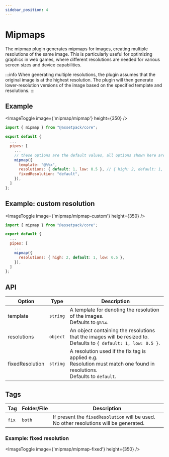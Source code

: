 ```yaml
---
sidebar_position: 4
---
```



# Mipmaps

The mipmap plugin generates mipmaps for images, creating multiple resolutions of the same image. This is particularly useful for optimizing graphics in web games, where different resolutions are needed for various screen sizes and device capabilities.

:::info
When generating multiple resolutions, the plugin assumes that the original image is at the highest resolution. The plugin will then generate lower-resolution versions of the image based on the specified template and resolutions.
:::

## Example

<ImageToggle image={'mipmap/mipmap'} height={350} />

```js
import { mipmap } from "@assetpack/core";

export default {
  ...
  pipes: [
    ...
    // these options are the default values, all options shown here are optional
    mipmap({
      template: "@%%x",
      resolutions: { default: 1, low: 0.5 }, // { high: 2, default: 1, low: 0.5 }
      fixedResolution: "default",
    }),
  ]
};
```

## Example: custom resolution

<ImageToggle image={'mipmap/mipmap-custom'} height={350} />

```js
import { mipmap } from "@assetpack/core";

export default {
  ...
  pipes: [
    ...
    mipmap({
      resolutions: { high: 2, default: 1, low: 0.5 },
    }),
  ]
};
```

## API

| Option          | Type     | Description                                                                                                                       |
| --------------- | -------- | --------------------------------------------------------------------------------------------------------------------------------- |
| template        | `string` | A template for denoting the resolution of the images.<br />Defaults to `@%%x`.                                                    |
| resolutions     | `object` | An object containing the resolutions that the images will be resized to.<br />Defaults to `{ default: 1, low: 0.5 }`.             |
| fixedResolution | `string` | A resolution used if the fix tag is applied e.g.<br />Resolution must match one found in resolutions.<br />Defaults to `default`. |

## Tags

| Tag   | Folder/File | Description                                                                            |
| ----- | ----------- | -------------------------------------------------------------------------------------- |
| `fix` | `both`      | If present the `fixedResolution` will be used. No other resolutions will be generated. |

### Example: fixed resolution

<ImageToggle image={'mipmap/mipmap-fixed'} height={350} />
